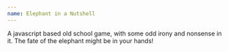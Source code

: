 ```yaml
---
name: Elephant in a Nutshell
---
```


A javascript based old school game, with some odd irony and nonsense in
it. The fate of the elephant might be in your hands!

<ExternalLinkContainer>
  <ExternalLink text="GitHub Page" href="https://github.com/SirPryderi/Elephant_In_A_Nutshell" icon="github" />
  <ExternalLink text="Play on itch.io" href="https://sirpryderi.itch.io/elephant-in-a-nutshell" icon="itch-io" />
</ExternalLinkContainer>
